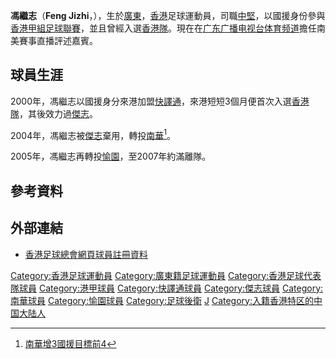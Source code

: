 {{Football player infobox
| playername  = 馮繼志 <br> Feng Jizhi
| image       =  
| fullname    = 馮繼志
| englishfullname = Feng, Jizhi
| nickname    = 
| birth_date  = {{birth date and age|1976|11|11}}
| birth_place = {{flagicon|CHN}} [[中國|中國]][[廣東|廣東]]
| height      = {{height|m=1.90}}
| position    = [[中堅|中堅]]
| currentclub = 已退役
| youthyears  = 
| youthclubs  = 
| years1 = 2000–2002
| clubs1 = [[花花足球會|快譯通]]
| caps1  = ?
| goals1 = ?
| years2 = 2002–2004
| clubs2 = [[傑志體育會|傑志]]
| caps2  = ?
| goals2 = ?
| years3 = 2004–2005
| clubs3 = [[南華足球隊|南華]]
| caps3  = ?
| goals3 = ?
| years4 = 2005–2007
| clubs4 = [[愉園體育會|愉園]]
| caps4  = ?
| goals4 = ?
| nationalyears1 = 2000–2005
| nationalteam1 = [[香港足球代表隊|香港]]
| nationalcaps1 = 12
| nationalgoals1 = 1
| pcupdate = 
| ntupdate = }}

'''馮繼志'''（'''Feng Jizhi'''，{{bd|1976年|11月11日|catIdx=F}}），生於[[廣東|廣東]]，[[香港|香港]]足球運動員，司職[[中堅|中堅]]，以國援身份參與[[香港甲組足球聯賽|香港甲組足球聯賽]]，並且曾經入選[[香港足球代表隊|香港隊]]。現在在[[广东广播电视台体育频道|广东广播电视台体育频道]]擔任南美賽事直播評述嘉賓。

==球員生涯==
2000年，馮繼志以國援身分來港加盟[[花花足球會|快譯通]]，來港短短3個月便首次入選[[香港足球代表隊|香港隊]]，其後效力過[[傑志體育會|傑志]]。

2004年，馮繼志被[[傑志體育會|傑志]]棄用，轉投[[南華足球隊|南華]]<ref>[http://hk.sports.yahoo.com/040731/42/130c1.html 南華增3國援目標前4]</ref>。

2005年，馮繼志再轉投[[愉園體育會|愉園]]，至2007年約滿離隊。

==參考資料==
{{reflist}}

==外部連結==
* [http://www.hkfa.com/zh-hk/player_view.php?player_id=105 香港足球總會網頁球員註冊資料]

{{hk-bio-stub}}
{{DEFAULTSORT:Feng Jizhi}} 
[[Category:香港足球運動員|Category:香港足球運動員]]
[[Category:廣東籍足球運動員|Category:廣東籍足球運動員]]
[[Category:香港足球代表隊球員|Category:香港足球代表隊球員]]
[[Category:港甲球員|Category:港甲球員]]
[[Category:快譯通球員|Category:快譯通球員]]
[[Category:傑志球員|Category:傑志球員]]
[[Category:南華球員|Category:南華球員]]
[[Category:愉園球員|Category:愉園球員]]
[[Category:足球後衛|Category:足球後衛]]
[[Category:馮姓|J]]
[[Category:入籍香港特区的中国大陆人|Category:入籍香港特区的中国大陆人]]